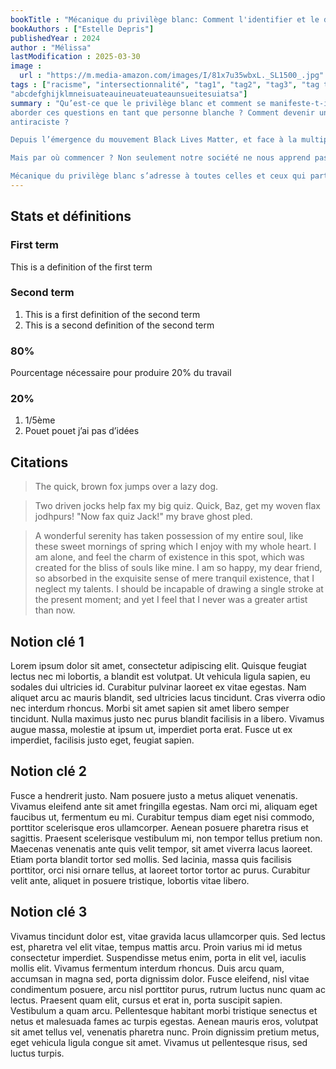 ```yaml
---
bookTitle : "Mécanique du privilège blanc: Comment l'identifier et le déjouer ?"
bookAuthors : ["Estelle Depris"]
publishedYear : 2024
author : "Mélissa"
lastModification : 2025-03-30
image :
  url : "https://m.media-amazon.com/images/I/81x7u35wbxL._SL1500_.jpg"
tags : ["racisme", "intersectionnalité", "tag1", "tag2", "tag3", "tag très très très très long",
"abcdefghijklmneisuateauineuateuateaunsueitesuiatsa"]
summary : "Qu’est-ce que le privilège blanc et comment se manifeste-t-il ? Comment se sentir légitime pour
aborder ces questions en tant que personne blanche ? Comment devenir un·e meilleur·e allié·e de la lutte
antiraciste ?

Depuis l’émergence du mouvement Black Lives Matter, et face à la multiplication des violences policières, beaucoup d’entre nous ont pris conscience du caractère systémique du racisme, et ressentent le besoin pressant de ne plus être complices de ce système.

Mais par où commencer ? Non seulement notre société ne nous apprend pas à être antiracistes mais le climat politique et médiatique rend ces questions difficiles à aborder, même au sein de nos cercles intimes, où ces discussions peuvent déclencher des émotions intenses.

Mécanique du privilège blanc s’adresse à toutes celles et ceux qui partagent ces questionnements. Rigoureusement documenté par des recherches en sciences sociales, des enquêtes et des analyses de l’actualité, ce guide d’éducation antiraciste propose des outils concrets aux personnes qui souhaitent se confronter à leurs privilèges et approfondir leur compréhension des discriminations raciales."
---
```


## Stats et définitions

### First term
This is a definition of the first term

### Second term
1. This is a first definition of the second term
2. This is a second definition of the second term

### 80%
Pourcentage nécessaire pour produire 20% du travail

### 20%
1. 1/5ème
2. Pouet pouet j’ai pas d’idées

## Citations
> The quick, brown fox jumps over a lazy dog.

> Two driven jocks help fax my big quiz. Quick, Baz, get my woven flax jodhpurs! "Now fax quiz Jack!" my brave ghost
pled.

> A wonderful serenity has taken possession of my entire soul, like these sweet mornings of spring which I enjoy
with my whole heart. I am alone, and feel the charm of existence in this spot, which was created for the bliss of souls like mine. I am so happy, my dear friend, so absorbed in the exquisite sense of mere tranquil existence, that I neglect my talents. I should be incapable of drawing a single stroke at the present moment; and yet I feel that I never was a greater artist than now.


## Notion clé 1

 Lorem ipsum dolor sit amet, consectetur adipiscing elit. Quisque feugiat lectus nec mi lobortis, a blandit est volutpat. Ut vehicula ligula sapien, eu sodales dui ultricies id. Curabitur pulvinar laoreet ex vitae egestas. Nam aliquet arcu ac mauris blandit, sed ultricies lacus tincidunt. Cras viverra odio nec interdum rhoncus. Morbi sit amet sapien sit amet libero semper tincidunt. Nulla maximus justo nec purus blandit facilisis in a libero. Vivamus augue massa, molestie at ipsum ut, imperdiet porta erat. Fusce ut ex imperdiet, facilisis justo eget, feugiat sapien.

## Notion clé 2

Fusce a hendrerit justo. Nam posuere justo a metus aliquet venenatis. Vivamus eleifend ante sit amet fringilla egestas. Nam orci mi, aliquam eget faucibus ut, fermentum eu mi. Curabitur tempus diam eget nisi commodo, porttitor scelerisque eros ullamcorper. Aenean posuere pharetra risus et sagittis. Praesent scelerisque vestibulum mi, non tempor tellus pretium non. Maecenas venenatis ante quis velit tempor, sit amet viverra lacus laoreet. Etiam porta blandit tortor sed mollis. Sed lacinia, massa quis facilisis porttitor, orci nisi ornare tellus, at laoreet tortor tortor ac purus. Curabitur velit ante, aliquet in posuere tristique, lobortis vitae libero.

## Notion clé 3

Vivamus tincidunt dolor est, vitae gravida lacus ullamcorper quis. Sed lectus est, pharetra vel elit vitae, tempus mattis arcu. Proin varius mi id metus consectetur imperdiet. Suspendisse metus enim, porta in elit vel, iaculis mollis elit. Vivamus fermentum interdum rhoncus. Duis arcu quam, accumsan in magna sed, porta dignissim dolor. Fusce eleifend, nisl vitae condimentum posuere, arcu nisl porttitor purus, rutrum luctus nunc quam ac lectus. Praesent quam elit, cursus et erat in, porta suscipit sapien. Vestibulum a quam arcu. Pellentesque habitant morbi tristique senectus et netus et malesuada fames ac turpis egestas. Aenean mauris eros, volutpat sit amet tellus vel, venenatis pharetra nunc. Proin dignissim pretium metus, eget vehicula ligula congue sit amet. Vivamus ut pellentesque risus, sed luctus turpis. 